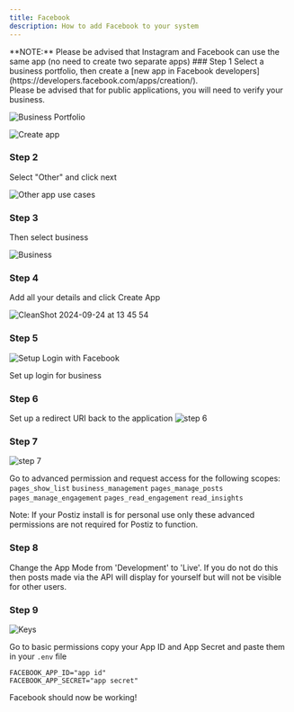 ```yaml
---
title: Facebook
description: How to add Facebook to your system
---
```



<Callout type="warning">
	**NOTE:** Please be advised that Instagram and Facebook can use the same app (no need to create two separate apps)
</Callout>

<Steps>
### Step 1
Select a business portfolio, then create a [new app in Facebook developers](https://developers.facebook.com/apps/creation/).<br />
Please be advised that for public applications, you will need to verify your business.

![Business Portfolio](/images/providers/facebook/Business-Portfolio.png)

![Create app](/images/providers/facebook/Create-an-app.png)

### Step 2
Select "Other" and click next

![Other app use cases](/images/providers/facebook/Other-app-use-cases.png)

### Step 3
Then select business

![Business](https://github.com/user-attachments/assets/74bde861-5441-46bb-b5b8-c5229e980237)

### Step 4
Add all your details and click Create App

![CleanShot 2024-09-24 at 13 45 54](https://github.com/user-attachments/assets/f0c03825-0f9b-4467-94a4-ab8cf6ed7e1d)

### Step 5
![Setup Login with Facebook](https://github.com/user-attachments/assets/08d3c1d1-d498-49d1-adac-aa6248e7c10c)

Set up login for business

### Step 6
Set up a redirect URI back to the application
![step 6](https://github.com/user-attachments/assets/8bf1774b-b6fe-4ac6-aea5-97d8c8bbf5da)

<OAuth2Redirect provider = "facebook" />

### Step 7
![step 7](https://github.com/user-attachments/assets/a81aa2a3-de66-4099-906b-b78c641d1a23)

Go to advanced permission and request access for the following scopes:
`pages_show_list`
`business_management`
`pages_manage_posts`
`pages_manage_engagement`
`pages_read_engagement`
`read_insights`

Note: If your Postiz install is for personal use only these advanced permissions are not required for Postiz to function.

### Step 8
Change the App Mode from 'Development' to 'Live'. If you do not do this then posts made via the API will display for yourself but will not be visible for other users.

### Step 9
![Keys](https://github.com/user-attachments/assets/ac11f87f-4951-47f8-8344-7fbc9de942e4)

Go to basic permissions copy your App ID and App Secret and paste them in your `.env` file

```env
FACEBOOK_APP_ID="app id"
FACEBOOK_APP_SECRET="app secret"
```

Facebook should now be working!
</Steps>
